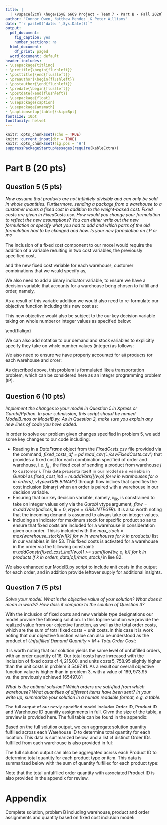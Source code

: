 ```yaml
---
title: |
  | \vspace{2cm} \huge{ISyE 6669 Project - Team 7 - Part B - Fall 2020}
author: "Connor Owen, Matthew Mendez  & Peter Williams"
date: "`r paste0('date: ',Sys.Date())`"
output:
  pdf_document:
    fig_caption: yes
    number_sections: no
  html_document:
    df_print: paged
  word_document: default
header-includes:
- \usepackage{titling}
- \pretitle{\begin{flushleft}}
- \posttitle{\end{flushleft}}
- \preauthor{\begin{flushleft}}
- \postauthor{\end{flushleft}}
- \predate{\begin{flushleft}}
- \postdate{\end{flushleft}}
- \usepackage{float}
- \usepackage{caption}
- \usepackage{amsmath}
- \captionsetup[table]{skip=8pt}
fontsize: 10pt
fontfamily: helvet
---
```


```r
knitr::opts_chunk$set(echo = TRUE)
knitr::current_input(dir = TRUE)
knitr::opts_chunk$set(fig.pos = 'H')
suppressPackageStartupMessages(require(kableExtra))
```

# Part B (20 pts) 
   
## Question 5 (5 pts)  

*Now assume that products are not infinitely divisible and can only be sold in whole quantities. Furthermore, sending a package from a warehouse to a customer incurs a fixed cost in addition to the weight-based cost. Fixed costs are given in FixedCosts.csv. How would you change your formulation to reflect the new assumptions? You can either write out the new formulation or specify what you had to add and which parts of the old formulation had to be changed and how. Is your new formulation an LP or IP?*  

The inclusion of a fixed cost component to our model would require the addition of a variable resulting in two cost variables, the previously specified cost,  

\begin{flalign}
c_{ij} \text{ , cost of sending 1 lbs. of product from warehouse } j \text{ to customer } i,
\end{flalign}

and the new fixed cost variable for each warehouse, customer combinations that we would specify as,  

\begin{flalign}
f_{ij} \text{ , the fixed cost of sending a product from warehouse } j \text{ to customer } i.
\end{flalign}

We also need to add a binary indicator variable, to ensure we have a decision variable that accounts for a warehouse being chosen to fulfill and order, namely, 

\begin{flalign}
y_{ij}  =  1\text{ , if warehouse } j \text{ sends an order to to customer } i, y_{ij}  =  0 \text{ otherwise}.
\end{flalign}

As a result of this variable addition we would also need to re-formulate our objective function including this new cost as:    

\begin{align}
\min z =  \sum^{H}_{i=1} \sum^{N}_{j=1} \sum^{K}_{k=1} x_{ijk} c_{ij}w_k + \sum^{H}_{i=1} \sum^{N}_{j=1} f_{ij} y_{ij} + M \sum^{H}_{i=1} \sum^{K}_{k=1} \delta^{*}_{ik}.
\end{align}  

\newpage 

This new objective would also be subject to the our key decision variable taking on whole number or integer values as specified below:  

\begin{flalign}
x_{ijk} \in \mathbb{N}, \text{ number of units shipped of product } k \text{ from warehouse } j \text{ to customer } i.\
\end{flalign}  

We can also add notation to our demand and stock variables to explicitly specify they take on whole number values (integer) as follows:

\begin{flalign}
d_{ik} \in \mathbb{N} \text{ , the demand for product } k \text{ in order } i,  \\
s_{jk} \in \mathbb{N} \text{ , stock of product } k \text{ in warehouse } j,  
\end{flalign}  

We also need to ensure we have properly accounted for all products for each warehouse and order:  

\begin{flalign}
M y_{ij} \geq \sum_k x_{ijk} \forall j \in N, \forall i \in H. 
\end{flalign}  

As described above, this problem is formulated like a transportation problem, which can be considered here as an integer programming problem (IP).   
  
## Question 6 (10 pts)

*Implement the changes to your model in Question 5 in Xpress or Gurobi/Python. In your submission, this script should be named ModelB.mos or ModelB.py. As in Question 2, make sure you explain any new lines of code you have added.*   

In order to solve our problem given changes specified in problem 5, we add some key changes to our code including: 

+ Reading in a *DataFrame* object from the *FixedCosts.csv* file provided via the command, *fixed_costs_df = pd.read_csv('../csv/FixedCosts.csv')* that provides a fixed cost for each combination specified of order and warehouse, i.e. $f_{ij} \text{ , the fixed cost of sending a product from warehouse } j \text{ to customer } i.$ This data presents itself in our model as a variable in *Gurobi* as *fixed_cost_ind = m.addVars([(w,o) for w in warehouses for o in orders], vtype=GRB.BINARY)* through flow indices that specifies the cost inclusion (binary) when an order is paired with a warehouse in our decision variable.  
+ Ensuring that our key decision variable, namely, $x_{ijk}$, is constrained to take on integer values only via the *Gurobi* vtype argument, $flow = m.addVars(indices, lb=0, vtype=GRB.INTEGER)$. It is also worth noting that the incoming demand is assumed to always take on integer values.  
+ Including an indicator for maximum stock for specific product so as to ensure that fixed costs are included for a warehouse in consideration given our order. This is included with the *max_stock = max(warehouse_stock[w][k] for w in warehouses for k in products)* list in our variables in line 53. This fixed costs is activated for a warehouse in the order via the following constraint: *m.addConstr(fixed_cost_ind[(w,o)] >= sum(flow[(w, o, k)] for k in products if k in orders_data[o])/max_stock)* in line 82.  

We also enhanced our ModelB.py script to include unit costs in the output for each order, and in addition provide leftover supply for additional insights.  

\newpage  

## Question 7 (5 pts)  

*Solve your model. What is the objective value of your solution? What does it mean in words? How does it compare to the solution of Question 3?*  

With the inclusion of fixed costs and new variable type designations our model provide the following solution. In this topline solution we provide the realized value from our objective function, as well as the total order costs, which are the sum of total fixed costs + unit costs. In this case it is work noting that our objective function value can also be understood as the product of *Unfulfilled Demand Quantity* $\times$ $M$ +  *Total Order Cost*:      

\begin{table}[H]
\centering 
\caption{Model B: Topline Results (Rounded)}
\begin{tabular}{lc}  
\hline
Model Result & Value  \\   
\hline
Objective Function Value & 169,973.95  \\
Total Order Cost	& 9,973.95	\\
Total Fixed Cost	& 4,215.00	 \\
Total Unit Costs & 5,758.95 \\
Penalty & M = 10,000 \\
Unfulfilled Demand Quantity & 16 \\
\hline
\end{tabular} 
\end{table} 

It is worth noting that our solution yields the same level of unfulfilled orders, with an order quantity of 16. Our total costs have increased with the inclusion of fixed costs of $4,215.00$, and units costs $5,758.95$ slightly higher than the unit costs in problem 3 $5497.81$. As a result our overall objective function value is higher than in problem 3, with a value of $169,973.95$ vs. the previously achieved $165497.81$

*What is the optimal solution? Which orders are satisfied from which warehouse? What quantities of different items have been sent? In your write up, summarize your solution in a human readable format, e.g. a table.*  

The full output of our newly specified model includes Order ID, Product ID and Warehouse ID quantity assignments in full. Given the size of the table, a preview is provided here. The full table can be found in the appendix:  

\begin{table}[H]
\centering 
\caption{Preview Solution, Problem B: Minimizing Order Fulfillment Costs}
\begin{tabular}{cccc}  
\hline
Order ID & Warehouse ID & Product ID &  Quantity Fulfilled \\   
\hline
1	&	3	&	2	&	5	\\
2	&	4	&	3	&	4	\\
.. & .. & .. & .. \\
.. & .. & .. & .. \\
20	&	7	&	3	&	2	\\
.. & .. & .. & .. \\
.. & .. & .. & .. \\
\hline
\end{tabular} 
\end{table} 

\newpage  

Based on the full solution output, we can aggregate solution quantity fulfilled across each Warehouse ID to determine total quantity for each location. This data is summarized below, and a list of distinct Order IDs fulfilled from each warehouse is also provided in full:  

\begin{table}[H]
\centering 
\caption{Model B: Warehouse Fulfillment}
\begin{tabular}{llc}  
\hline
Warehouse ID & Orders IDs (Partially or Fully Fulfilled) & Total Quantity Fulfilled  \\   
\hline
1	& 5,9,31,33,39,44	& 30	\\
2	& 10,27,28,30,42,43	& 35	\\
3	& 1,3,4,17,18,35,37 & 33	\\
4	& 2,7,12,14,16,22,41	& 37	\\
5	&	13,17,24,32,36,38,44 & 39	\\
6	&	7,14,17,19,25,34,40,43 &  36	\\
7	&	8,11,15,20,24,26,41 & 34	\\
8	&	6,21,22,23,29,33,36,45 & 37	\\
\hline
& Total Quantity	&	281	\\
\hline
\end{tabular} 
\end{table} 

The full solution output can also be aggregated across each Product ID to determine total quantity for each product type or item. This data is summarized below with the sum of quantity fulfilled for each product type:    

\begin{table}[H]
\centering 
\caption{Model B: Product Fulfillment}
\begin{tabular}{lc}  
\hline
Product ID & Quantity Fulfilled  \\   
\hline
1	&	54	\\
2	&	57	\\
3	&	62	\\
4	&	48	\\
5	&	60	\\
\hline
Total Quantity	&	281	\\
\hline
\end{tabular} 
\end{table} 

Note that the total unfulfilled order quantity with associated Product ID is also provided in the appendix for review.  

\newpage 

# Appendix

Complete solution, problem B including warehouse, product and order assignments and quantity based on fixed cost inclusion model:    

\begin{table}[H]
\centering 
\caption{Full Solution Problem B: Minimizing Order Fulfillment Costs (1/3)}
\begin{tabular}{cccc}  
\hline
Order ID & Warehouse ID & Product ID &  Quantity Fulfilled \\   
\hline
1	&	3	&	2	&	5	\\
2	&	4	&	3	&	4	\\
2	&	4	&	4	&	1	\\
3	&	3	&	2	&	3	\\
3	&	3	&	3	&	2	\\
3	&	3	&	5	&	2	\\
4	&	3	&	1	&	2	\\
4	&	3	&	3	&	2	\\
5	&	1	&	3	&	1	\\
5	&	1	&	5	&	2	\\
6	&	8	&	5	&	3	\\
7	&	4	&	2	&	4	\\
7	&	6	&	2	&	1	\\
8	&	7	&	2	&	1	\\
8	&	7	&	5	&	1	\\
9	&	1	&	1	&	4	\\
9	&	1	&	3	&	1	\\
9	&	1	&	5	&	2	\\
10	&	2	&	2	&	1	\\
10	&	2	&	3	&	8	\\
10	&	2	&	4	&	1	\\
11	&	7	&	2	&	4	\\
12	&	4	&	1	&	3	\\
12	&	4	&	5	&	3	\\
13	&	5	&	5	&	4	\\
14	&	4	&	1	&	1	\\
14	&	4	&	4	&	4	\\
14	&	6	&	1	&	2	\\
15	&	7	&	3	&	1	\\
15	&	7	&	5	&	3	\\
16	&	4	&	2	&	1	\\
16	&	4	&	4	&	4	\\
17	&	3	&	1	&	1	\\
17	&	3	&	5	&	3	\\
17	&	5	&	5	&	3	\\
17	&	6	&	3	&	4	\\
17	&	6	&	4	&	3	\\
18	&	3	&	1	&	3	\\
18	&	3	&	5	&	1	\\
19	&	6	&	4	&	3	\\
20	&	7	&	1	&	3	\\
20	&	7	&	3	&	2	\\
\hline
\end{tabular} 
\end{table} 

\begin{table}[H]
\centering 
\caption{Full Solution Problem B: Minimizing Order Fulfillment Costs (2/3)}
\begin{tabular}{cccc}  
\hline
Order ID & Warehouse ID & Product ID &  Quantity Fulfilled \\   
\hline
21	&	8	&	1	&	2	\\
21	&	8	&	4	&	1	\\
22	&	4	&	3	&	3	\\
22	&	8	&	3	&	3	\\
23	&	8	&	1	&	4	\\
23	&	8	&	3	&	1	\\
23	&	8	&	5	&	4	\\
24	&	5	&	1	&	2	\\
24	&	5	&	2	&	2	\\
24	&	7	&	2	&	3	\\
25	&	6	&	2	&	2	\\
25	&	6	&	3	&	3	\\
25	&	6	&	5	&	1	\\
26	&	7	&	1	&	2	\\
26	&	7	&	4	&	5	\\
26	&	7	&	5	&	3	\\
27	&	2	&	1	&	3	\\
27	&	2	&	5	&	3	\\
28	&	2	&	3	&	2	\\
29	&	8	&	4	&	4	\\
29	&	8	&	5	&	1	\\
30	&	2	&	1	&	3	\\
30	&	2	&	2	&	4	\\
31	&	1	&	1	&	1	\\
31	&	1	&	3	&	2	\\
32	&	5	&	1	&	2	\\
32	&	5	&	3	&	3	\\
33	&	1	&	4	&	6	\\
33	&	8	&	3	&	3	\\
34	&	6	&	2	&	3	\\
34	&	6	&	3	&	1	\\
34	&	6	&	5	&	4	\\
35	&	3	&	1	&	3	\\
36	&	5	&	1	&	5	\\
36	&	5	&	2	&	2	\\
36	&	5	&	4	&	2	\\
36	&	8	&	2	&	2	\\
36	&	8	&	4	&	2	\\
37	&	3	&	3	&	2	\\
37	&	3	&	5	&	4	\\
38	&	5	&	2	&	4	\\
38	&	5	&	4	&	5	\\
39	&	1	&	2	&	3	\\
39	&	1	&	5	&	3	\\
\hline
\end{tabular} 
\end{table} 

\begin{table}[H]
\centering 
\caption{Full Solution Problem B: Minimizing Order Fulfillment Costs (2/3)}
\begin{tabular}{cccc}  
\hline
Order ID & Warehouse ID & Product ID &  Quantity Fulfilled \\   
\hline
40	&	6	&	1	&	3	\\
40	&	6	&	2	&	2	\\
41	&	4	&	1	&	4	\\
41	&	4	&	3	&	3	\\
41	&	4	&	5	&	2	\\
41	&	7	&	3	&	4	\\
41	&	7	&	5	&	2	\\
42	&	2	&	4	&	2	\\
43	&	2	&	4	&	4	\\
43	&	2	&	5	&	4	\\
43	&	6	&	2	&	2	\\
43	&	6	&	3	&	2	\\
44	&	1	&	2	&	2	\\
44	&	1	&	3	&	1	\\
44	&	1	&	5	&	2	\\
44	&	5	&	2	&	2	\\
44	&	5	&	3	&	3	\\
45	&	8	&	1	&	1	\\
45	&	8	&	2	&	4	\\
45	&	8	&	3	&	1	\\
45	&	8	&	4	&	1	\\
\hline
\end{tabular} 
\end{table} 

\begin{table}[H]
\centering 
\caption{Problem B: Unfulfilled Orders Results (1/1)}
\begin{tabular}{ccc}  
\hline
Order ID & Product ID &  Quantity Unfulfilled \\   
\hline
17	& 5	& 1.0 \\
20	& 1	& 1.0 \\
20	& 3	& 1.0 \\
25	& 5	& 1.0 \\
26	& 1	& 1.0 \\
27	& 1	& 1.0 \\
28	& 3	& 3.0 \\
31	& 1	& 2.0 \\
31	& 3	& 1.0 \\
31	& 5	& 3.0 \\
39	& 5	& 1.0 \\
\hline
\end{tabular} 
\end{table} 

